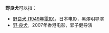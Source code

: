 '''野良犬'''可以指：

*[[野良犬_(1949年電影)|野良犬 (1949年電影)]]，日本电影，黑澤明导演
*[[野·良犬|野·良犬]]，2007年香港电影，郭子健导演

{{Disambig|Cat=三字消歧义}}